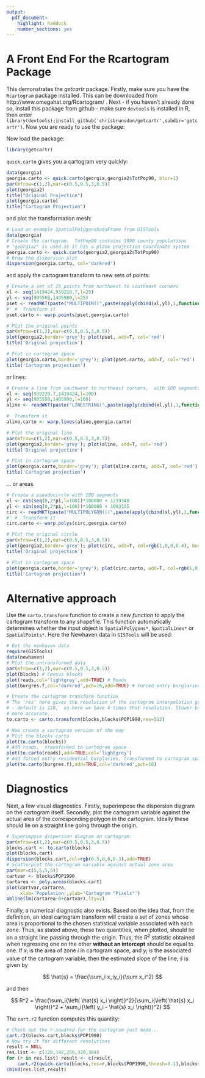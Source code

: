 ```yaml
---
output:
  pdf_document:
    highlight: haddock
    number_sections: yes
---
```

A Front End For the Rcartogram Package
========================================================

This demonstrates the *getcartr* package. Firstly,  make sure you have the `Rcartogram` package installed.  This can be downloaded from http://www.omegahat.org/Rcartogram/ .
Next - if you haven't already done so, install this package from github - make sure `devtools` is installed in R,  then enter
`library(devtools);install_github('chrisbrunsdon/getcartr',subdir='getcartr')`.
Now you are ready to use the package:

Now load the package:
```r
library(getcartr)
```

`quick.carto` gives you a cartogram very quickly:

```r
data(georgia)
georgia.carto <- quick.carto(georgia,georgia2$TotPop90, blur=1)
par(mfrow=c(1,2),mar=c(0.5,0.5,3,0.5))
plot(georgia2)
title("Original Projection")
plot(georgia.carto)
title("Cartogram Projection")
```
\newpage

and plot the transformation mesh:

```r
# Load an example SpatialPolygonsDataFrame from GISTools
data(georgia)
# Create the cartogram.  TotPop90 contains 1990 county populations
# "georgia2" is used as it has a plane projection coordinate system
georgia.carto <- quick.carto(georgia2,georgia2$TotPop90)
# Draw the dispersion plot
dispersion(georgia.carto, col='darkred')
```

\newpage
and apply the cartogram transform to new sets of points:
```r
# Create a set of 25 points from northwest to southeast corners
xl <- seq(1419424,939220.7,l=25)
yl <- seq(905508,1405900,l=25)
pset <- readWKT(paste("MULTIPOINT(",paste(apply(cbind(xl,yl),1,function(x) paste("(",x[1],x[2],")")),collapse=","),")"))
#' #  Transform it
pset.carto <- warp.points(pset,georgia.carto)

# Plot the original points
par(mfrow=c(1,2),mar=c(0.5,0.5,3,0.5))
plot(georgia2,border='grey'); plot(pset, add=T, col='red')
title('Original projection')

# Plot in cartogram space
plot(georgia.carto,border='grey'); plot(pset.carto, add=T, col='red')
title('Cartogram projection')
```

\newpage
or lines:
```r
# Create a line from southwest to northeast corners,  with 100 segments
xl <- seq(939220.7,1419424,l=100)
yl <- seq(905508,1405900,l=100)
aline <- readWKT(paste("LINESTRING(",paste(apply(cbind(xl,yl),1,function(x) paste(x[1],x[2])),collapse=","),")"))

#  Transform it
aline.carto <- warp.lines(aline,georgia.carto)

# Plot the original line
par(mfrow=c(1,2),mar=c(0.5,0.5,3,0.5))
plot(georgia2,border='grey'); plot(aline, add=T, col='red')
title('Original projection')

# Plot in cartogram space
plot(georgia.carto,border='grey'); plot(aline.carto, add=T, col='red')
title('Cartogram projection')
```

\newpage
... or areas.
```r
# Create a pseudocircle with 100 segments
xl <- cos(seq(0,2*pi,l=100))*100000 + 1239348
yl <- sin(seq(0,2*pi,l=100))*100000 + 1093155
circ <- readWKT(paste("MULTIPOLYGON(((",paste(apply(cbind(xl,yl),1,function(x) sprintf("%7.0f %7.0f",x[1],x[2])),collapse=","),")))"))
#' #  Transform it
circ.carto <- warp.polys(circ,georgia.carto)

# Plot the original circle
par(mfrow=c(1,2),mar=c(0.5,0.5,3,0.5))
plot(georgia2,border='grey'); plot(circ, add=T, col=rgb(1,0,0,0.4), border=NA)
title('Original projection')

# Plot in cartogram space
plot(georgia.carto,border='grey'); plot(circ.carto, add=T, col=rgb(1,0,0,0.4), border=NA)
title('Cartogram projection')
```

\newpage

# Alternative approach
Use the `carto.transform` function to create a new *function* to apply the cartogram transform to any shapefile.  This function automatically determines whether the input object is `SpatialPolygons*`, `SpatialLines*` or `SpatialPoints*`.  Here the Newhaven data in `GISTools` will be used:
```r
# Get the newhaven data
require(GISTools)
data(newhaven)
# Plot the untransformed data
par(mfrow=c(1,2),mar=c(0.5,0.5,3,0.5))
plot(blocks) # Census blocks
plot(roads,col='lightgrey',add=TRUE) # Roads
plot(burgres.f,col='darkred',pch=16,add=TRUE) # Forced entry burglaries

# Create the cartogram transform function
# The 'res' here gives the resolution of the cartogram interpolation grid 
# - default is 128,  so here we have 4 times that resolution. Slower but
# more accurate...
to.carto <- carto.transform(blocks,blocks$POP1990,res=512)

# Now create a cartogram version of the map
# Plot the blocks carto
plot(to.carto(blocks))
# Add roads,  transformed to cartogram space
plot(to.carto(roads),add=TRUE,col='lightgrey')
# Add forced entry residential burglaries, transformed to cartogram space
plot(to.carto(burgres.f),add=TRUE,col='darkred',pch=16)
```

\newpage

# Diagnostics
Next,  a few visual diagnostics.  Firstly,  superimpose the dispersion diagram on the cartogram itself.  Secondly,  plot the cartogram variable against the actual area of the corresponding polygon in the cartogram.  Ideally these should lie on a straight line going through the origin.
```r
# Superimpose dispersion diagram on cartogram:
par(mfrow=c(1,2),mar=c(0.5,0.5,3,0.5))
blocks.cart <- to.carto(blocks)
plot(blocks.cart)
dispersion(blocks.cart,col=rgb(0.5,0,0,0.3),add=TRUE)
# Scatterplot the cartogram variable against actual zone area
par(mar=c(5,5,5,5))
cartvar <- blocks$POP1990
cartarea <- poly.areas(blocks.cart)
plot(cartvar,cartarea,
     xlab='Population',ylab='Cartogram "Pixels"')
abline(lm(cartarea~0+cartvar),lty=2)
```

Finally,  a numerical diagnostic also exists.  Based on the idea that, from the definition,  an ideal cartogram transform will create a set of zones whose area is proportional to the chosen statistical variable associated with each zone.  Thus,  as stated above,  these two quantities, when plotted, should lie on a straight line passing through the origin. Thus,  the $R^2$ statistic obtained when regressing one on the other **without an intercept** should be equal to one.  If $x_i$ is the area of zone $i$ in cartogram space,  and $y_i$ is the associated value of the cartogram variable,  then the estimated slope of the line, $\hat{s}$ is given by 

$$ \hat{s} = \frac{\sum_i x_iy_i}{\sum x_i^2} $$

and then 

$$ R^2 = \frac{\sum_i{\left( \hat{s} x_i \right)}^2}{\sum_i{\left( \hat{s} x_i \right)}^2 + \sum_i{\left( y_i - \hat{s} x_i \right)}^2} $$

The `cart.r2` function computes this quantity:

```r
# Check out the r-squared for the cartogram just made...
cart.r2(blocks.cart,blocks$POP1990)
# Now try it for different resolutions
result = NULL
res.list <- c(128,192,256,320,384)
for (r in res.list) result <- c(result,
    cart.r2(quick.carto(blocks,res=r,blocks$POP1990,thresh=0.1),blocks$POP1990))
cbind(res.list,result)
```


